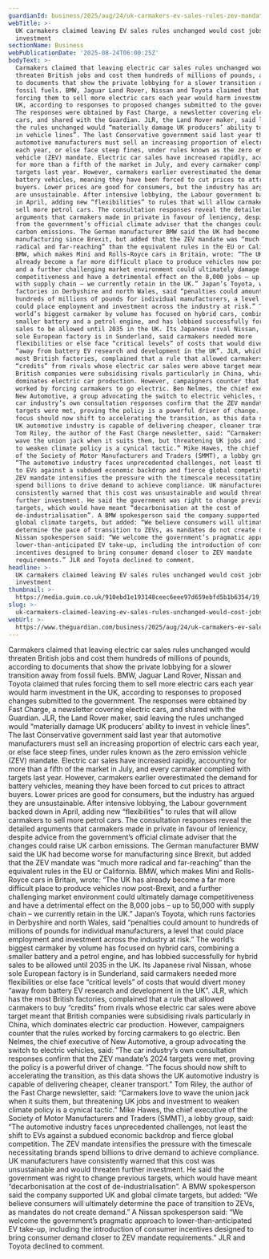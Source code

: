 ```yaml
---
guardianId: business/2025/aug/24/uk-carmakers-ev-sales-rules-zev-mandate
webTitle: >-
  UK carmakers claimed leaving EV sales rules unchanged would cost jobs and
  investment
sectionName: Business
webPublicationDate: '2025-08-24T06:00:25Z'
bodyText: >-
  Carmakers claimed that leaving electric car sales rules unchanged would
  threaten British jobs and cost them hundreds of millions of pounds, according
  to documents that show the private lobbying for a slower transition away from
  fossil fuels. BMW, Jaguar Land Rover, Nissan and Toyota claimed that rules
  forcing them to sell more electric cars each year would harm investment in the
  UK, according to responses to proposed changes submitted to the government.
  The responses were obtained by Fast Charge, a newsletter covering electric
  cars, and shared with the Guardian. JLR, the Land Rover maker, said leaving
  the rules unchanged would “materially damage UK producers’ ability to invest
  in vehicle lines”. The last Conservative government said last year that
  automotive manufacturers must sell an increasing proportion of electric cars
  each year, or else face steep fines, under rules known as the zero emission
  vehicle (ZEV) mandate. Electric car sales have increased rapidly, accounting
  for more than a fifth of the market in July, and every carmaker complied with
  targets last year. However, carmakers earlier overestimated the demand for
  battery vehicles, meaning they have been forced to cut prices to attract
  buyers. Lower prices are good for consumers, but the industry has argued they
  are unsustainable. After intensive lobbying, the Labour government backed down
  in April, adding new “flexibilities” to rules that will allow carmakers to
  sell more petrol cars. The consultation responses reveal the detailed
  arguments that carmakers made in private in favour of leniency, despite advice
  from the government’s official climate adviser that the changes could raise UK
  carbon emissions. The German manufacturer BMW said the UK had become worse for
  manufacturing since Brexit, but added that the ZEV mandate was “much more
  radical and far-reaching” than the equivalent rules in the EU or California.
  BMW, which makes Mini and Rolls-Royce cars in Britain, wrote: “The UK has
  already become a far more difficult place to produce vehicles now post-Brexit,
  and a further challenging market environment could ultimately damage
  competitiveness and have a detrimental effect on the 8,000 jobs – up to 50,000
  with supply chain – we currently retain in the UK.” Japan’s Toyota, which runs
  factories in Derbyshire and north Wales, said “penalties could amount to
  hundreds of millions of pounds for individual manufacturers, a level that
  could place employment and investment across the industry at risk.” The
  world’s biggest carmaker by volume has focused on hybrid cars, combining a
  smaller battery and a petrol engine, and has lobbied successfully for hybrid
  sales to be allowed until 2035 in the UK. Its Japanese rival Nissan, whose
  sole European factory is in Sunderland, said carmakers needed more
  flexibilities or else face “critical levels” of costs that would divert money
  “away from battery EV research and development in the UK”. JLR, which has the
  most British factories, complained that a rule that allowed carmakers to buy
  “credits” from rivals whose electric car sales were above target meant that
  British companies were subsidising rivals particularly in China, which
  dominates electric car production. However, campaigners counter that the rules
  worked by forcing carmakers to go electric. Ben Nelmes, the chief executive of
  New Automotive, a group advocating the switch to electric vehicles, said: “The
  car industry’s own consultation responses confirm that the ZEV mandate’s 2024
  targets were met, proving the policy is a powerful driver of change. “The
  focus should now shift to accelerating the transition, as this data shows the
  UK automotive industry is capable of delivering cheaper, cleaner transport.”
  Tom Riley, the author of the Fast Charge newsletter, said: “Carmakers love to
  wave the union jack when it suits them, but threatening UK jobs and investment
  to weaken climate policy is a cynical tactic.” Mike Hawes, the chief executive
  of the Society of Motor Manufacturers and Traders (SMMT), a lobby group, said:
  “The automotive industry faces unprecedented challenges, not least the shift
  to EVs against a subdued economic backdrop and fierce global competition. The
  ZEV mandate intensifies the pressure with the timescale necessitating brands
  spend billions to drive demand to achieve compliance. UK manufacturers have
  consistently warned that this cost was unsustainable and would threaten
  further investment. He said the government was right to change previous
  targets, which would have meant “decarbonisation at the cost of
  de-industrialisation”. A BMW spokesperson said the company supported UK and
  global climate targets, but added: “We believe consumers will ultimately
  determine the pace of transition to ZEVs, as mandates do not create demand.” A
  Nissan spokesperson said: “We welcome the government’s pragmatic approach to
  lower-than-anticipated EV take-up, including the introduction of consumer
  incentives designed to bring consumer demand closer to ZEV mandate
  requirements.” JLR and Toyota declined to comment.
headline: >-
  UK carmakers claimed leaving EV sales rules unchanged would cost jobs and
  investment
thumbnail: >-
  https://media.guim.co.uk/910ebd1e193148ceec6eee97d659ebfd5b1b6354/19_43_2753_2204/500.jpg
slug: >-
  uk-carmakers-claimed-leaving-ev-sales-rules-unchanged-would-cost-jobs-and-investment
webUrl: >-
  https://www.theguardian.com/business/2025/aug/24/uk-carmakers-ev-sales-rules-zev-mandate
---
```

Carmakers claimed that leaving electric car sales rules unchanged would threaten British jobs and cost them hundreds of millions of pounds, according to documents that show the private lobbying for a slower transition away from fossil fuels. BMW, Jaguar Land Rover, Nissan and Toyota claimed that rules forcing them to sell more electric cars each year would harm investment in the UK, according to responses to proposed changes submitted to the government. The responses were obtained by Fast Charge, a newsletter covering electric cars, and shared with the Guardian. JLR, the Land Rover maker, said leaving the rules unchanged would “materially damage UK producers’ ability to invest in vehicle lines”. The last Conservative government said last year that automotive manufacturers must sell an increasing proportion of electric cars each year, or else face steep fines, under rules known as the zero emission vehicle (ZEV) mandate. Electric car sales have increased rapidly, accounting for more than a fifth of the market in July, and every carmaker complied with targets last year. However, carmakers earlier overestimated the demand for battery vehicles, meaning they have been forced to cut prices to attract buyers. Lower prices are good for consumers, but the industry has argued they are unsustainable. After intensive lobbying, the Labour government backed down in April, adding new “flexibilities” to rules that will allow carmakers to sell more petrol cars. The consultation responses reveal the detailed arguments that carmakers made in private in favour of leniency, despite advice from the government’s official climate adviser that the changes could raise UK carbon emissions. The German manufacturer BMW said the UK had become worse for manufacturing since Brexit, but added that the ZEV mandate was “much more radical and far-reaching” than the equivalent rules in the EU or California. BMW, which makes Mini and Rolls-Royce cars in Britain, wrote: “The UK has already become a far more difficult place to produce vehicles now post-Brexit, and a further challenging market environment could ultimately damage competitiveness and have a detrimental effect on the 8,000 jobs – up to 50,000 with supply chain – we currently retain in the UK.” Japan’s Toyota, which runs factories in Derbyshire and north Wales, said “penalties could amount to hundreds of millions of pounds for individual manufacturers, a level that could place employment and investment across the industry at risk.” The world’s biggest carmaker by volume has focused on hybrid cars, combining a smaller battery and a petrol engine, and has lobbied successfully for hybrid sales to be allowed until 2035 in the UK. Its Japanese rival Nissan, whose sole European factory is in Sunderland, said carmakers needed more flexibilities or else face “critical levels” of costs that would divert money “away from battery EV research and development in the UK”. JLR, which has the most British factories, complained that a rule that allowed carmakers to buy “credits” from rivals whose electric car sales were above target meant that British companies were subsidising rivals particularly in China, which dominates electric car production. However, campaigners counter that the rules worked by forcing carmakers to go electric. Ben Nelmes, the chief executive of New Automotive, a group advocating the switch to electric vehicles, said: “The car industry’s own consultation responses confirm that the ZEV mandate’s 2024 targets were met, proving the policy is a powerful driver of change. “The focus should now shift to accelerating the transition, as this data shows the UK automotive industry is capable of delivering cheaper, cleaner transport.” Tom Riley, the author of the Fast Charge newsletter, said: “Carmakers love to wave the union jack when it suits them, but threatening UK jobs and investment to weaken climate policy is a cynical tactic.” Mike Hawes, the chief executive of the Society of Motor Manufacturers and Traders (SMMT), a lobby group, said: “The automotive industry faces unprecedented challenges, not least the shift to EVs against a subdued economic backdrop and fierce global competition. The ZEV mandate intensifies the pressure with the timescale necessitating brands spend billions to drive demand to achieve compliance. UK manufacturers have consistently warned that this cost was unsustainable and would threaten further investment. He said the government was right to change previous targets, which would have meant “decarbonisation at the cost of de-industrialisation”. A BMW spokesperson said the company supported UK and global climate targets, but added: “We believe consumers will ultimately determine the pace of transition to ZEVs, as mandates do not create demand.” A Nissan spokesperson said: “We welcome the government’s pragmatic approach to lower-than-anticipated EV take-up, including the introduction of consumer incentives designed to bring consumer demand closer to ZEV mandate requirements.” JLR and Toyota declined to comment.
